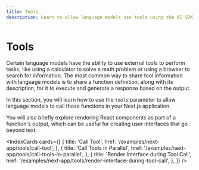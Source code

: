 ```yaml
---
title: Tools
description: Learn to allow language models use tools using the AI SDK in your Next.js App Router application
---
```


# Tools

Certain language models have the ability to use external tools to perform tasks, like using a calculator to solve a math problem or using a browser to search for information. The most common way to share tool information with language models is to share a function definition, along with its description, for it to execute and generate a response based on the output.

In this section, you will learn how to use the `tools` parameter to allow language models to call these functions in your Next.js application.

You will also briefly explore rendering React components as part of a function's output, which can be useful for creating user interfaces that go beyond text.

<IndexCards
  cards={[
    {
      title: 'Call Tool',
      href: '/examples/next-app/tools/call-tool',
    },
    {
      title: 'Call Tools in Parallel',
      href: '/examples/next-app/tools/call-tools-in-parallel',
    },
    {
      title: 'Render Interface during Tool Call',
      href: '/examples/next-app/tools/render-interface-during-tool-call',
    },
  ]}
/>
